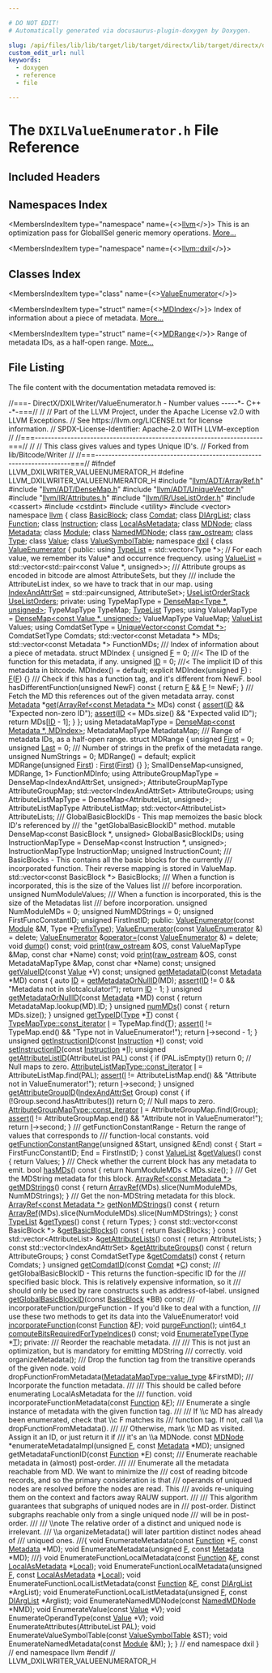 ```yaml
---

# DO NOT EDIT!
# Automatically generated via docusaurus-plugin-doxygen by Doxygen.

slug: /api/files/lib/lib/target/lib/target/directx/lib/target/directx/dxilwriter/dxilvalueenumerator-h
custom_edit_url: null
keywords:
  - doxygen
  - reference
  - file

---
```





# The `DXILValueEnumerator.h` File Reference

<DoxygenPage pluginConfig={pluginConfig}>



## Included Headers

<IncludesList>
<IncludesListItem
  filePath="llvm/ADT/ArrayRef.h"
  permalink="/docs/api/files/include/include/llvm/include/llvm/adt/arrayref-h"
  isLocal="true" />
<IncludesListItem
  filePath="llvm/ADT/DenseMap.h"
  permalink="/docs/api/files/include/include/llvm/include/llvm/adt/densemap-h"
  isLocal="true" />
<IncludesListItem
  filePath="llvm/ADT/UniqueVector.h"
  permalink="/docs/api/files/include/include/llvm/include/llvm/adt/uniquevector-h"
  isLocal="true" />
<IncludesListItem
  filePath="llvm/IR/Attributes.h"
  permalink="/docs/api/files/include/include/llvm/include/llvm/ir/attributes-h"
  isLocal="true" />
<IncludesListItem
  filePath="llvm/IR/UseListOrder.h"
  permalink="/docs/api/files/include/include/llvm/include/llvm/ir/uselistorder-h"
  isLocal="true" />
<IncludesListItem
  filePath="cassert"
  permalink=""
  isLocal="false" />
<IncludesListItem
  filePath="cstdint"
  permalink=""
  isLocal="false" />
<IncludesListItem
  filePath="utility"
  permalink=""
  isLocal="false" />
<IncludesListItem
  filePath="vector"
  permalink=""
  isLocal="false" />
</IncludesList>

## Namespaces Index

<MembersIndex>

<MembersIndexItem
  type="namespace"
  name={<><a href="/docs/api/namespaces/llvm">llvm</a></>}>
This is an optimization pass for GlobalISel generic memory operations. <a href="/docs/api/namespaces/llvm/#details">More...</a>
</MembersIndexItem>

<MembersIndexItem
  type="namespace"
  name={<><a href="/docs/api/namespaces/llvm/dxil">llvm::dxil</a></>}>
</MembersIndexItem>

</MembersIndex>

## Classes Index

<MembersIndex>

<MembersIndexItem
  type="class"
  name={<><a href="/docs/api/classes/llvm/dxil/valueenumerator">ValueEnumerator</a></>}>
</MembersIndexItem>

<MembersIndexItem
  type="struct"
  name={<><a href="/docs/api/structs/llvm/dxil/valueenumerator/mdindex">MDIndex</a></>}>
Index of information about a piece of metadata. <a href="/docs/api/structs/llvm/dxil/valueenumerator/mdindex/#details">More...</a>
</MembersIndexItem>

<MembersIndexItem
  type="struct"
  name={<><a href="/docs/api/structs/llvm/dxil/valueenumerator/mdrange">MDRange</a></>}>
Range of metadata IDs, as a half-open range. <a href="/docs/api/structs/llvm/dxil/valueenumerator/mdrange/#details">More...</a>
</MembersIndexItem>

</MembersIndex>


## File Listing

The file content with the documentation metadata removed is:

<ProgramListing>

<Link id="l00001" /><CodeLine lineNumber="1"><span class="doxyHighlightComment">//===- DirectX/DXILWriter/ValueEnumerator.h - Number values -----&#42;- C++ -&#42;-===//</span></CodeLine>
<Link id="l00002" /><CodeLine lineNumber="2"><span class="doxyHighlightComment">//</span></CodeLine>
<Link id="l00003" /><CodeLine lineNumber="3"><span class="doxyHighlightComment">// Part of the LLVM Project, under the Apache License v2.0 with LLVM Exceptions.</span></CodeLine>
<Link id="l00004" /><CodeLine lineNumber="4"><span class="doxyHighlightComment">// See https://llvm.org/LICENSE.txt for license information.</span></CodeLine>
<Link id="l00005" /><CodeLine lineNumber="5"><span class="doxyHighlightComment">// SPDX-License-Identifier: Apache-2.0 WITH LLVM-exception</span></CodeLine>
<Link id="l00006" /><CodeLine lineNumber="6"><span class="doxyHighlightComment">//</span></CodeLine>
<Link id="l00007" /><CodeLine lineNumber="7"><span class="doxyHighlightComment">//===----------------------------------------------------------------------===//</span></CodeLine>
<Link id="l00008" /><CodeLine lineNumber="8"><span class="doxyHighlightComment">//</span></CodeLine>
<Link id="l00009" /><CodeLine lineNumber="9"><span class="doxyHighlightComment">// This class gives values and types Unique ID&#39;s.</span></CodeLine>
<Link id="l00010" /><CodeLine lineNumber="10"><span class="doxyHighlightComment">// Forked from lib/Bitcode/Writer</span></CodeLine>
<Link id="l00011" /><CodeLine lineNumber="11"><span class="doxyHighlightComment">//</span></CodeLine>
<Link id="l00012" /><CodeLine lineNumber="12"><span class="doxyHighlightComment">//===----------------------------------------------------------------------===//</span></CodeLine>
<Link id="l00013" /><CodeLine lineNumber="13"></CodeLine>
<Link id="l00014" /><CodeLine lineNumber="14"><span class="doxyHighlightPreprocessor">#ifndef LLVM&#95;DXILWRITER&#95;VALUEENUMERATOR&#95;H</span></CodeLine>
<Link id="l00015" /><CodeLine lineNumber="15"><span class="doxyHighlightPreprocessor">#define LLVM&#95;DXILWRITER&#95;VALUEENUMERATOR&#95;H</span></CodeLine>
<Link id="l00016" /><CodeLine lineNumber="16"></CodeLine>
<Link id="l00017" /><CodeLine lineNumber="17"><span class="doxyHighlightPreprocessor">#include &quot;<a href="/docs/api/files/include/include/llvm/include/llvm/adt/arrayref-h">llvm/ADT/ArrayRef.h</a>&quot;</span></CodeLine>
<Link id="l00018" /><CodeLine lineNumber="18"><span class="doxyHighlightPreprocessor">#include &quot;<a href="/docs/api/files/include/include/llvm/include/llvm/adt/densemap-h">llvm/ADT/DenseMap.h</a>&quot;</span></CodeLine>
<Link id="l00019" /><CodeLine lineNumber="19"><span class="doxyHighlightPreprocessor">#include &quot;<a href="/docs/api/files/include/include/llvm/include/llvm/adt/uniquevector-h">llvm/ADT/UniqueVector.h</a>&quot;</span></CodeLine>
<Link id="l00020" /><CodeLine lineNumber="20"><span class="doxyHighlightPreprocessor">#include &quot;<a href="/docs/api/files/include/include/llvm/include/llvm/ir/attributes-h">llvm/IR/Attributes.h</a>&quot;</span></CodeLine>
<Link id="l00021" /><CodeLine lineNumber="21"><span class="doxyHighlightPreprocessor">#include &quot;<a href="/docs/api/files/include/include/llvm/include/llvm/ir/uselistorder-h">llvm/IR/UseListOrder.h</a>&quot;</span></CodeLine>
<Link id="l00022" /><CodeLine lineNumber="22"><span class="doxyHighlightPreprocessor">#include &lt;cassert&gt;</span></CodeLine>
<Link id="l00023" /><CodeLine lineNumber="23"><span class="doxyHighlightPreprocessor">#include &lt;cstdint&gt;</span></CodeLine>
<Link id="l00024" /><CodeLine lineNumber="24"><span class="doxyHighlightPreprocessor">#include &lt;utility&gt;</span></CodeLine>
<Link id="l00025" /><CodeLine lineNumber="25"><span class="doxyHighlightPreprocessor">#include &lt;vector&gt;</span></CodeLine>
<Link id="l00026" /><CodeLine lineNumber="26"></CodeLine>
<Link id="l00027" /><CodeLine lineNumber="27"><span class="doxyHighlightKeyword">namespace </span><span class="doxyHighlight"><a href="/docs/api/namespaces/llvm">llvm</a> &#123;</span></CodeLine>
<Link id="l00028" /><CodeLine lineNumber="28"></CodeLine>
<Link id="l00029" /><CodeLine lineNumber="29"><span class="doxyHighlightKeyword">class </span><span class="doxyHighlight"><a href="/docs/api/classes/llvm/basicblock">BasicBlock</a>;</span></CodeLine>
<Link id="l00030" /><CodeLine lineNumber="30"><span class="doxyHighlightKeyword">class </span><span class="doxyHighlight"><a href="/docs/api/classes/llvm/comdat">Comdat</a>;</span></CodeLine>
<Link id="l00031" /><CodeLine lineNumber="31"><span class="doxyHighlightKeyword">class </span><span class="doxyHighlight"><a href="/docs/api/classes/llvm/diarglist">DIArgList</a>;</span></CodeLine>
<Link id="l00032" /><CodeLine lineNumber="32"><span class="doxyHighlightKeyword">class </span><span class="doxyHighlight"><a href="/docs/api/classes/llvm/function">Function</a>;</span></CodeLine>
<Link id="l00033" /><CodeLine lineNumber="33"><span class="doxyHighlightKeyword">class </span><span class="doxyHighlight"><a href="/docs/api/classes/llvm/instruction">Instruction</a>;</span></CodeLine>
<Link id="l00034" /><CodeLine lineNumber="34"><span class="doxyHighlightKeyword">class </span><span class="doxyHighlight"><a href="/docs/api/classes/llvm/localasmetadata">LocalAsMetadata</a>;</span></CodeLine>
<Link id="l00035" /><CodeLine lineNumber="35"><span class="doxyHighlightKeyword">class </span><span class="doxyHighlight"><a href="/docs/api/classes/llvm/mdnode">MDNode</a>;</span></CodeLine>
<Link id="l00036" /><CodeLine lineNumber="36"><span class="doxyHighlightKeyword">class </span><span class="doxyHighlight"><a href="/docs/api/classes/llvm/metadata">Metadata</a>;</span></CodeLine>
<Link id="l00037" /><CodeLine lineNumber="37"><span class="doxyHighlightKeyword">class </span><span class="doxyHighlight"><a href="/docs/api/classes/llvm/module">Module</a>;</span></CodeLine>
<Link id="l00038" /><CodeLine lineNumber="38"><span class="doxyHighlightKeyword">class </span><span class="doxyHighlight"><a href="/docs/api/classes/llvm/namedmdnode">NamedMDNode</a>;</span></CodeLine>
<Link id="l00039" /><CodeLine lineNumber="39"><span class="doxyHighlightKeyword">class </span><span class="doxyHighlight"><a href="/docs/api/classes/llvm/raw-ostream">raw&#95;ostream</a>;</span></CodeLine>
<Link id="l00040" /><CodeLine lineNumber="40"><span class="doxyHighlightKeyword">class </span><span class="doxyHighlight"><a href="/docs/api/classes/llvm/type">Type</a>;</span></CodeLine>
<Link id="l00041" /><CodeLine lineNumber="41"><span class="doxyHighlightKeyword">class </span><span class="doxyHighlight"><a href="/docs/api/classes/llvm/value">Value</a>;</span></CodeLine>
<Link id="l00042" /><CodeLine lineNumber="42"><span class="doxyHighlightKeyword">class </span><span class="doxyHighlight"><a href="/docs/api/classes/llvm/valuesymboltable">ValueSymbolTable</a>;</span></CodeLine>
<Link id="l00043" /><CodeLine lineNumber="43"></CodeLine>
<Link id="l00044" /><CodeLine lineNumber="44"><span class="doxyHighlightKeyword">namespace </span><span class="doxyHighlight"><a href="/docs/api/namespaces/llvm/dxil">dxil</a> &#123;</span></CodeLine>
<Link id="l00045" /><CodeLine lineNumber="45"></CodeLine>
<Link id="l00046" /><CodeLine lineNumber="46" lineLink="/docs/api/classes/llvm/dxil/valueenumerator"><span class="doxyHighlightKeyword">class </span><span class="doxyHighlight"><a href="/docs/api/classes/llvm/dxil/valueenumerator/#a462551b180e939bad5a404fc6cb38a9b">ValueEnumerator</a> &#123;</span></CodeLine>
<Link id="l00047" /><CodeLine lineNumber="47"><span class="doxyHighlightKeyword">public</span><span class="doxyHighlight">:</span></CodeLine>
<Link id="l00048" /><CodeLine lineNumber="48" lineLink="/docs/api/classes/llvm/dxil/valueenumerator/#ac0af5db8d6ee429fc6fc30773bb7ff5f"><span class="doxyHighlight">  </span><span class="doxyHighlightKeyword">using </span><span class="doxyHighlight"><a href="/docs/api/classes/llvm/dxil/valueenumerator/#ac0af5db8d6ee429fc6fc30773bb7ff5f">TypeList</a> = std::vector&lt;Type &#42;&gt;;</span></CodeLine>
<Link id="l00049" /><CodeLine lineNumber="49"></CodeLine>
<Link id="l00050" /><CodeLine lineNumber="50"><span class="doxyHighlight">  </span><span class="doxyHighlightComment">// For each value, we remember its Value&#42; and occurrence frequency.</span></CodeLine>
<Link id="l00051" /><CodeLine lineNumber="51" lineLink="/docs/api/classes/llvm/dxil/valueenumerator/#a500f47a5ec54168e714782aa5bd43ade"><span class="doxyHighlight">  </span><span class="doxyHighlightKeyword">using </span><span class="doxyHighlight"><a href="/docs/api/classes/llvm/dxil/valueenumerator/#a500f47a5ec54168e714782aa5bd43ade">ValueList</a> = std::vector&lt;std::pair&lt;const Value &#42;, unsigned&gt;&gt;;</span></CodeLine>
<Link id="l00052" /><CodeLine lineNumber="52"></CodeLine>
<Link id="l00053" /><CodeLine lineNumber="53"><span class="doxyHighlightComment">  /// Attribute groups as encoded in bitcode are almost AttributeSets, but they</span></CodeLine>
<Link id="l00054" /><CodeLine lineNumber="54"><span class="doxyHighlightComment">  /// include the AttributeList index, so we have to track that in our map.</span></CodeLine>
<Link id="l00055" /><CodeLine lineNumber="55" lineLink="/docs/api/classes/llvm/dxil/valueenumerator/#a1c29858ac94eeebd2c97ff010566b499"><span class="doxyHighlight">  </span><span class="doxyHighlightKeyword">using </span><span class="doxyHighlight"><a href="/docs/api/classes/llvm/dxil/valueenumerator/#a1c29858ac94eeebd2c97ff010566b499">IndexAndAttrSet</a> = std::pair&lt;unsigned, AttributeSet&gt;;</span></CodeLine>
<Link id="l00056" /><CodeLine lineNumber="56"></CodeLine>
<Link id="l00057" /><CodeLine lineNumber="57" lineLink="/docs/api/classes/llvm/dxil/valueenumerator/#ad850361c30d839e4d4dac76559042bbd"><span class="doxyHighlight">  <a href="/docs/api/namespaces/llvm/#a9a43e3984f6c051e29ffdf7b92db894f">UseListOrderStack</a> <a href="/docs/api/classes/llvm/dxil/valueenumerator/#ad850361c30d839e4d4dac76559042bbd">UseListOrders</a>;</span></CodeLine>
<Link id="l00058" /><CodeLine lineNumber="58"></CodeLine>
<Link id="l00059" /><CodeLine lineNumber="59"><span class="doxyHighlightKeyword">private</span><span class="doxyHighlight">:</span></CodeLine>
<Link id="l00060" /><CodeLine lineNumber="60"><span class="doxyHighlight">  </span><span class="doxyHighlightKeyword">using </span><span class="doxyHighlight">TypeMapType = <a href="/docs/api/classes/llvm/densemap">DenseMap&lt;Type &#42;, unsigned&gt;</a>;</span></CodeLine>
<Link id="l00061" /><CodeLine lineNumber="61"><span class="doxyHighlight">  TypeMapType TypeMap;</span></CodeLine>
<Link id="l00062" /><CodeLine lineNumber="62"><span class="doxyHighlight">  <a href="/docs/api/classes/llvm/dxil/valueenumerator/#ac0af5db8d6ee429fc6fc30773bb7ff5f">TypeList</a> Types;</span></CodeLine>
<Link id="l00063" /><CodeLine lineNumber="63"></CodeLine>
<Link id="l00064" /><CodeLine lineNumber="64"><span class="doxyHighlight">  </span><span class="doxyHighlightKeyword">using </span><span class="doxyHighlight">ValueMapType = <a href="/docs/api/classes/llvm/densemap">DenseMap&lt;const Value &#42;, unsigned&gt;</a>;</span></CodeLine>
<Link id="l00065" /><CodeLine lineNumber="65"><span class="doxyHighlight">  ValueMapType ValueMap;</span></CodeLine>
<Link id="l00066" /><CodeLine lineNumber="66"><span class="doxyHighlight">  <a href="/docs/api/classes/llvm/dxil/valueenumerator/#a500f47a5ec54168e714782aa5bd43ade">ValueList</a> Values;</span></CodeLine>
<Link id="l00067" /><CodeLine lineNumber="67"></CodeLine>
<Link id="l00068" /><CodeLine lineNumber="68"><span class="doxyHighlight">  </span><span class="doxyHighlightKeyword">using </span><span class="doxyHighlight">ComdatSetType = <a href="/docs/api/classes/llvm/uniquevector">UniqueVector&lt;const Comdat &#42;&gt;</a>;</span></CodeLine>
<Link id="l00069" /><CodeLine lineNumber="69"><span class="doxyHighlight">  ComdatSetType Comdats;</span></CodeLine>
<Link id="l00070" /><CodeLine lineNumber="70"></CodeLine>
<Link id="l00071" /><CodeLine lineNumber="71"><span class="doxyHighlight">  std::vector&lt;const Metadata &#42;&gt; MDs;</span></CodeLine>
<Link id="l00072" /><CodeLine lineNumber="72"><span class="doxyHighlight">  std::vector&lt;const Metadata &#42;&gt; FunctionMDs;</span></CodeLine>
<Link id="l00073" /><CodeLine lineNumber="73"></CodeLine>
<Link id="l00074" /><CodeLine lineNumber="74"><span class="doxyHighlightComment">  /// Index of information about a piece of metadata.</span></CodeLine>
<Link id="l00075" /><CodeLine lineNumber="75"><span class="doxyHighlight">  </span><span class="doxyHighlightKeyword">struct </span><span class="doxyHighlight">MDIndex &#123;</span></CodeLine>
<Link id="l00076" /><CodeLine lineNumber="76"><span class="doxyHighlight">    </span><span class="doxyHighlightKeywordType">unsigned</span><span class="doxyHighlight"> <a href="/docs/api/files/lib/lib/support/md5-cpp/#a96d73bbd7af15cb1fc38c3f4a3bd82e9">F</a> = 0;  </span><span class="doxyHighlightComment">///&lt; The ID of the function for this metadata, if any.</span></CodeLine>
<Link id="l00077" /><CodeLine lineNumber="77"><span class="doxyHighlight">    </span><span class="doxyHighlightKeywordType">unsigned</span><span class="doxyHighlight"> <a href="/docs/api/namespaces/llvm/callingconv/#abdf8cf606905c10634e831390981b0ed">ID</a> = 0; </span><span class="doxyHighlightComment">///&lt; The implicit ID of this metadata in bitcode.</span></CodeLine>
<Link id="l00078" /><CodeLine lineNumber="78"></CodeLine>
<Link id="l00079" /><CodeLine lineNumber="79"><span class="doxyHighlight">    MDIndex() = </span><span class="doxyHighlightKeywordFlow">default</span><span class="doxyHighlight">;</span></CodeLine>
<Link id="l00080" /><CodeLine lineNumber="80"><span class="doxyHighlight">    </span><span class="doxyHighlightKeyword">explicit</span><span class="doxyHighlight"> MDIndex(</span><span class="doxyHighlightKeywordType">unsigned</span><span class="doxyHighlight"> <a href="/docs/api/files/lib/lib/support/md5-cpp/#a96d73bbd7af15cb1fc38c3f4a3bd82e9">F</a>) : <a href="/docs/api/files/lib/lib/support/md5-cpp/#a96d73bbd7af15cb1fc38c3f4a3bd82e9">F</a>(<a href="/docs/api/files/lib/lib/support/md5-cpp/#a96d73bbd7af15cb1fc38c3f4a3bd82e9">F</a>) &#123;&#125;</span></CodeLine>
<Link id="l00081" /><CodeLine lineNumber="81"></CodeLine>
<Link id="l00082" /><CodeLine lineNumber="82"><span class="doxyHighlightComment">    /// Check if this has a function tag, and it&#39;s different from NewF.</span></CodeLine>
<Link id="l00083" /><CodeLine lineNumber="83"><span class="doxyHighlight">    </span><span class="doxyHighlightKeywordType">bool</span><span class="doxyHighlight"> hasDifferentFunction(</span><span class="doxyHighlightKeywordType">unsigned</span><span class="doxyHighlight"> NewF)</span><span class="doxyHighlightKeyword"> const </span><span class="doxyHighlight">&#123; </span><span class="doxyHighlightKeywordFlow">return</span><span class="doxyHighlight"> <a href="/docs/api/files/lib/lib/support/md5-cpp/#a96d73bbd7af15cb1fc38c3f4a3bd82e9">F</a> &amp;&amp; <a href="/docs/api/files/lib/lib/support/md5-cpp/#a96d73bbd7af15cb1fc38c3f4a3bd82e9">F</a> != NewF; &#125;</span></CodeLine>
<Link id="l00084" /><CodeLine lineNumber="84"></CodeLine>
<Link id="l00085" /><CodeLine lineNumber="85"><span class="doxyHighlightComment">    /// Fetch the MD this references out of the given metadata array.</span></CodeLine>
<Link id="l00086" /><CodeLine lineNumber="86"><span class="doxyHighlight">    </span><span class="doxyHighlightKeyword">const</span><span class="doxyHighlight"> <a href="/docs/api/classes/llvm/metadata">Metadata</a> &#42;<a href="/docs/api/namespaces/llvm/#a73257f51950d9ea50955e3fb9c724a25">get</a>(<a href="/docs/api/classes/llvm/arrayref">ArrayRef&lt;const Metadata &#42;&gt;</a> MDs)</span><span class="doxyHighlightKeyword"> const </span><span class="doxyHighlight">&#123;</span></CodeLine>
<Link id="l00087" /><CodeLine lineNumber="87"><span class="doxyHighlight">      <a href="/docs/api/files/lib/lib/target/lib/target/amdgpu/silowercontrolflow-cpp/#a4868c5d81c5ccc98c47aeab6244346a0">assert</a>(<a href="/docs/api/namespaces/llvm/callingconv/#abdf8cf606905c10634e831390981b0ed">ID</a> &amp;&amp; </span><span class="doxyHighlightStringLiteral">&quot;Expected non-zero ID&quot;</span><span class="doxyHighlight">);</span></CodeLine>
<Link id="l00088" /><CodeLine lineNumber="88"><span class="doxyHighlight">      <a href="/docs/api/files/lib/lib/target/lib/target/amdgpu/silowercontrolflow-cpp/#a4868c5d81c5ccc98c47aeab6244346a0">assert</a>(<a href="/docs/api/namespaces/llvm/callingconv/#abdf8cf606905c10634e831390981b0ed">ID</a> &lt;= MDs.size() &amp;&amp; </span><span class="doxyHighlightStringLiteral">&quot;Expected valid ID&quot;</span><span class="doxyHighlight">);</span></CodeLine>
<Link id="l00089" /><CodeLine lineNumber="89"><span class="doxyHighlight">      </span><span class="doxyHighlightKeywordFlow">return</span><span class="doxyHighlight"> MDs&#91;<a href="/docs/api/namespaces/llvm/callingconv/#abdf8cf606905c10634e831390981b0ed">ID</a> - 1&#93;;</span></CodeLine>
<Link id="l00090" /><CodeLine lineNumber="90"><span class="doxyHighlight">    &#125;</span></CodeLine>
<Link id="l00091" /><CodeLine lineNumber="91"><span class="doxyHighlight">  &#125;;</span></CodeLine>
<Link id="l00092" /><CodeLine lineNumber="92"></CodeLine>
<Link id="l00093" /><CodeLine lineNumber="93"><span class="doxyHighlight">  </span><span class="doxyHighlightKeyword">using </span><span class="doxyHighlight">MetadataMapType = <a href="/docs/api/classes/llvm/densemap">DenseMap&lt;const Metadata &#42;, MDIndex&gt;</a>;</span></CodeLine>
<Link id="l00094" /><CodeLine lineNumber="94"><span class="doxyHighlight">  MetadataMapType MetadataMap;</span></CodeLine>
<Link id="l00095" /><CodeLine lineNumber="95"></CodeLine>
<Link id="l00096" /><CodeLine lineNumber="96"><span class="doxyHighlightComment">  /// Range of metadata IDs, as a half-open range.</span></CodeLine>
<Link id="l00097" /><CodeLine lineNumber="97"><span class="doxyHighlight">  </span><span class="doxyHighlightKeyword">struct </span><span class="doxyHighlight">MDRange &#123;</span></CodeLine>
<Link id="l00098" /><CodeLine lineNumber="98"><span class="doxyHighlight">    </span><span class="doxyHighlightKeywordType">unsigned</span><span class="doxyHighlight"> <a href="/docs/api/namespaces/llvm/#a9eb4f5b98b70ee4fab9614ed58282c1fa7fb55ed0b7a30342ba6da306428cae04">First</a> = 0;</span></CodeLine>
<Link id="l00099" /><CodeLine lineNumber="99"><span class="doxyHighlight">    </span><span class="doxyHighlightKeywordType">unsigned</span><span class="doxyHighlight"> <a href="/docs/api/namespaces/llvm/#ac10d13c57a7adf4a1f140afd5321309bad55b30607c2a9a2616347d6edb789f6b">Last</a> = 0;</span></CodeLine>
<Link id="l00100" /><CodeLine lineNumber="100"></CodeLine>
<Link id="l00101" /><CodeLine lineNumber="101"><span class="doxyHighlightComment">    /// Number of strings in the prefix of the metadata range.</span></CodeLine>
<Link id="l00102" /><CodeLine lineNumber="102"><span class="doxyHighlight">    </span><span class="doxyHighlightKeywordType">unsigned</span><span class="doxyHighlight"> NumStrings = 0;</span></CodeLine>
<Link id="l00103" /><CodeLine lineNumber="103"></CodeLine>
<Link id="l00104" /><CodeLine lineNumber="104"><span class="doxyHighlight">    MDRange() = </span><span class="doxyHighlightKeywordFlow">default</span><span class="doxyHighlight">;</span></CodeLine>
<Link id="l00105" /><CodeLine lineNumber="105"><span class="doxyHighlight">    </span><span class="doxyHighlightKeyword">explicit</span><span class="doxyHighlight"> MDRange(</span><span class="doxyHighlightKeywordType">unsigned</span><span class="doxyHighlight"> <a href="/docs/api/namespaces/llvm/#a9eb4f5b98b70ee4fab9614ed58282c1fa7fb55ed0b7a30342ba6da306428cae04">First</a>) : <a href="/docs/api/namespaces/llvm/#a9eb4f5b98b70ee4fab9614ed58282c1fa7fb55ed0b7a30342ba6da306428cae04">First</a>(<a href="/docs/api/namespaces/llvm/#a9eb4f5b98b70ee4fab9614ed58282c1fa7fb55ed0b7a30342ba6da306428cae04">First</a>) &#123;&#125;</span></CodeLine>
<Link id="l00106" /><CodeLine lineNumber="106"><span class="doxyHighlight">  &#125;;</span></CodeLine>
<Link id="l00107" /><CodeLine lineNumber="107"><span class="doxyHighlight">  SmallDenseMap&lt;unsigned, MDRange, 1&gt; FunctionMDInfo;</span></CodeLine>
<Link id="l00108" /><CodeLine lineNumber="108"></CodeLine>
<Link id="l00109" /><CodeLine lineNumber="109"><span class="doxyHighlight">  </span><span class="doxyHighlightKeyword">using </span><span class="doxyHighlight">AttributeGroupMapType = DenseMap&lt;IndexAndAttrSet, unsigned&gt;;</span></CodeLine>
<Link id="l00110" /><CodeLine lineNumber="110"><span class="doxyHighlight">  AttributeGroupMapType AttributeGroupMap;</span></CodeLine>
<Link id="l00111" /><CodeLine lineNumber="111"><span class="doxyHighlight">  std::vector&lt;IndexAndAttrSet&gt; AttributeGroups;</span></CodeLine>
<Link id="l00112" /><CodeLine lineNumber="112"></CodeLine>
<Link id="l00113" /><CodeLine lineNumber="113"><span class="doxyHighlight">  </span><span class="doxyHighlightKeyword">using </span><span class="doxyHighlight">AttributeListMapType = DenseMap&lt;AttributeList, unsigned&gt;;</span></CodeLine>
<Link id="l00114" /><CodeLine lineNumber="114"><span class="doxyHighlight">  AttributeListMapType AttributeListMap;</span></CodeLine>
<Link id="l00115" /><CodeLine lineNumber="115"><span class="doxyHighlight">  std::vector&lt;AttributeList&gt; AttributeLists;</span></CodeLine>
<Link id="l00116" /><CodeLine lineNumber="116"></CodeLine>
<Link id="l00117" /><CodeLine lineNumber="117"><span class="doxyHighlightComment">  /// GlobalBasicBlockIDs - This map memoizes the basic block ID&#39;s referenced by</span></CodeLine>
<Link id="l00118" /><CodeLine lineNumber="118"><span class="doxyHighlightComment">  /// the &quot;getGlobalBasicBlockID&quot; method.</span></CodeLine>
<Link id="l00119" /><CodeLine lineNumber="119"><span class="doxyHighlight">  </span><span class="doxyHighlightKeyword">mutable</span><span class="doxyHighlight"> DenseMap&lt;const BasicBlock &#42;, unsigned&gt; GlobalBasicBlockIDs;</span></CodeLine>
<Link id="l00120" /><CodeLine lineNumber="120"></CodeLine>
<Link id="l00121" /><CodeLine lineNumber="121"><span class="doxyHighlight">  </span><span class="doxyHighlightKeyword">using </span><span class="doxyHighlight">InstructionMapType = DenseMap&lt;const Instruction &#42;, unsigned&gt;;</span></CodeLine>
<Link id="l00122" /><CodeLine lineNumber="122"><span class="doxyHighlight">  InstructionMapType InstructionMap;</span></CodeLine>
<Link id="l00123" /><CodeLine lineNumber="123"><span class="doxyHighlight">  </span><span class="doxyHighlightKeywordType">unsigned</span><span class="doxyHighlight"> InstructionCount;</span></CodeLine>
<Link id="l00124" /><CodeLine lineNumber="124"></CodeLine>
<Link id="l00125" /><CodeLine lineNumber="125"><span class="doxyHighlightComment">  /// BasicBlocks - This contains all the basic blocks for the currently</span></CodeLine>
<Link id="l00126" /><CodeLine lineNumber="126"><span class="doxyHighlightComment">  /// incorporated function.  Their reverse mapping is stored in ValueMap.</span></CodeLine>
<Link id="l00127" /><CodeLine lineNumber="127"><span class="doxyHighlight">  std::vector&lt;const BasicBlock &#42;&gt; BasicBlocks;</span></CodeLine>
<Link id="l00128" /><CodeLine lineNumber="128"></CodeLine>
<Link id="l00129" /><CodeLine lineNumber="129"><span class="doxyHighlightComment">  /// When a function is incorporated, this is the size of the Values list</span></CodeLine>
<Link id="l00130" /><CodeLine lineNumber="130"><span class="doxyHighlightComment">  /// before incorporation.</span></CodeLine>
<Link id="l00131" /><CodeLine lineNumber="131"><span class="doxyHighlight">  </span><span class="doxyHighlightKeywordType">unsigned</span><span class="doxyHighlight"> NumModuleValues;</span></CodeLine>
<Link id="l00132" /><CodeLine lineNumber="132"></CodeLine>
<Link id="l00133" /><CodeLine lineNumber="133"><span class="doxyHighlightComment">  /// When a function is incorporated, this is the size of the Metadatas list</span></CodeLine>
<Link id="l00134" /><CodeLine lineNumber="134"><span class="doxyHighlightComment">  /// before incorporation.</span></CodeLine>
<Link id="l00135" /><CodeLine lineNumber="135"><span class="doxyHighlight">  </span><span class="doxyHighlightKeywordType">unsigned</span><span class="doxyHighlight"> NumModuleMDs = 0;</span></CodeLine>
<Link id="l00136" /><CodeLine lineNumber="136"><span class="doxyHighlight">  </span><span class="doxyHighlightKeywordType">unsigned</span><span class="doxyHighlight"> NumMDStrings = 0;</span></CodeLine>
<Link id="l00137" /><CodeLine lineNumber="137"></CodeLine>
<Link id="l00138" /><CodeLine lineNumber="138"><span class="doxyHighlight">  </span><span class="doxyHighlightKeywordType">unsigned</span><span class="doxyHighlight"> FirstFuncConstantID;</span></CodeLine>
<Link id="l00139" /><CodeLine lineNumber="139"><span class="doxyHighlight">  </span><span class="doxyHighlightKeywordType">unsigned</span><span class="doxyHighlight"> FirstInstID;</span></CodeLine>
<Link id="l00140" /><CodeLine lineNumber="140"></CodeLine>
<Link id="l00141" /><CodeLine lineNumber="141"><span class="doxyHighlightKeyword">public</span><span class="doxyHighlight">:</span></CodeLine>
<Link id="l00142" /><CodeLine lineNumber="142"><span class="doxyHighlight">  <a href="/docs/api/classes/llvm/dxil/valueenumerator/#a462551b180e939bad5a404fc6cb38a9b">ValueEnumerator</a>(</span><span class="doxyHighlightKeyword">const</span><span class="doxyHighlight"> <a href="/docs/api/files/lib/lib/codegen/machinecheckdebugify-cpp/#a85892acfa8970627e9bd9c9815f15c25">Module</a> &amp;M, Type &#42;<a href="/docs/api/files/lib/lib/ir/asmwriter-cpp/#aec73ab739d6b324c9753c7071afd6c2f">PrefixType</a>);</span></CodeLine>
<Link id="l00143" /><CodeLine lineNumber="143" lineLink="/docs/api/classes/llvm/dxil/valueenumerator/#ad277f8b054dba63761c3d9129533f6bf"><span class="doxyHighlight">  <a href="/docs/api/classes/llvm/dxil/valueenumerator/#ad277f8b054dba63761c3d9129533f6bf">ValueEnumerator</a>(</span><span class="doxyHighlightKeyword">const</span><span class="doxyHighlight"> <a href="/docs/api/classes/llvm/dxil/valueenumerator/#a462551b180e939bad5a404fc6cb38a9b">ValueEnumerator</a> &amp;) = </span><span class="doxyHighlightKeyword">delete</span><span class="doxyHighlight">;</span></CodeLine>
<Link id="l00144" /><CodeLine lineNumber="144" lineLink="/docs/api/classes/llvm/dxil/valueenumerator/#a795992be3f5d887ec3be8b296686b6b5"><span class="doxyHighlight">  <a href="/docs/api/classes/llvm/dxil/valueenumerator/#a462551b180e939bad5a404fc6cb38a9b">ValueEnumerator</a> &amp;<a href="/docs/api/classes/llvm/dxil/valueenumerator/#a795992be3f5d887ec3be8b296686b6b5">operator=</a>(</span><span class="doxyHighlightKeyword">const</span><span class="doxyHighlight"> <a href="/docs/api/classes/llvm/dxil/valueenumerator/#a462551b180e939bad5a404fc6cb38a9b">ValueEnumerator</a> &amp;) = </span><span class="doxyHighlightKeyword">delete</span><span class="doxyHighlight">;</span></CodeLine>
<Link id="l00145" /><CodeLine lineNumber="145"></CodeLine>
<Link id="l00146" /><CodeLine lineNumber="146" lineLink="/docs/api/classes/llvm/dxil/valueenumerator/#a7afb2ba57f754a82e9d11e4ed34e7a0e"><span class="doxyHighlight">  </span><span class="doxyHighlightKeywordType">void</span><span class="doxyHighlight"> <a href="/docs/api/classes/llvm/dxil/valueenumerator/#a7afb2ba57f754a82e9d11e4ed34e7a0e">dump</a>() </span><span class="doxyHighlightKeyword">const</span><span class="doxyHighlight">;</span></CodeLine>
<Link id="l00147" /><CodeLine lineNumber="147" lineLink="/docs/api/classes/llvm/dxil/valueenumerator/#aa98b0115730d6020c83d8ca797b6bdfa"><span class="doxyHighlight">  </span><span class="doxyHighlightKeywordType">void</span><span class="doxyHighlight"> <a href="/docs/api/classes/llvm/dxil/valueenumerator/#aa98b0115730d6020c83d8ca797b6bdfa">print</a>(<a href="/docs/api/classes/llvm/raw-ostream">raw&#95;ostream</a> &amp;OS, </span><span class="doxyHighlightKeyword">const</span><span class="doxyHighlight"> ValueMapType &amp;Map, </span><span class="doxyHighlightKeyword">const</span><span class="doxyHighlight"> </span><span class="doxyHighlightKeywordType">char</span><span class="doxyHighlight"> &#42;Name) </span><span class="doxyHighlightKeyword">const</span><span class="doxyHighlight">;</span></CodeLine>
<Link id="l00148" /><CodeLine lineNumber="148" lineLink="/docs/api/classes/llvm/dxil/valueenumerator/#a8bf1a5429d851a271c2d307a5140f193"><span class="doxyHighlight">  </span><span class="doxyHighlightKeywordType">void</span><span class="doxyHighlight"> <a href="/docs/api/classes/llvm/dxil/valueenumerator/#a8bf1a5429d851a271c2d307a5140f193">print</a>(<a href="/docs/api/classes/llvm/raw-ostream">raw&#95;ostream</a> &amp;OS, </span><span class="doxyHighlightKeyword">const</span><span class="doxyHighlight"> MetadataMapType &amp;Map,</span></CodeLine>
<Link id="l00149" /><CodeLine lineNumber="149"><span class="doxyHighlight">             </span><span class="doxyHighlightKeyword">const</span><span class="doxyHighlight"> </span><span class="doxyHighlightKeywordType">char</span><span class="doxyHighlight"> &#42;Name) </span><span class="doxyHighlightKeyword">const</span><span class="doxyHighlight">;</span></CodeLine>
<Link id="l00150" /><CodeLine lineNumber="150"></CodeLine>
<Link id="l00151" /><CodeLine lineNumber="151" lineLink="/docs/api/classes/llvm/dxil/valueenumerator/#a0f5257c82a8bcfa88ffb28059314bc03"><span class="doxyHighlight">  </span><span class="doxyHighlightKeywordType">unsigned</span><span class="doxyHighlight"> <a href="/docs/api/classes/llvm/dxil/valueenumerator/#a0f5257c82a8bcfa88ffb28059314bc03">getValueID</a>(</span><span class="doxyHighlightKeyword">const</span><span class="doxyHighlight"> <a href="/docs/api/classes/llvm/value">Value</a> &#42;V) </span><span class="doxyHighlightKeyword">const</span><span class="doxyHighlight">;</span></CodeLine>
<Link id="l00152" /><CodeLine lineNumber="152"></CodeLine>
<Link id="l00153" /><CodeLine lineNumber="153" lineLink="/docs/api/classes/llvm/dxil/valueenumerator/#a5e1aaee48a9972d579f8d851876bf72a"><span class="doxyHighlight">  </span><span class="doxyHighlightKeywordType">unsigned</span><span class="doxyHighlight"> <a href="/docs/api/classes/llvm/dxil/valueenumerator/#a5e1aaee48a9972d579f8d851876bf72a">getMetadataID</a>(</span><span class="doxyHighlightKeyword">const</span><span class="doxyHighlight"> <a href="/docs/api/classes/llvm/metadata">Metadata</a> &#42;MD)</span><span class="doxyHighlightKeyword"> const </span><span class="doxyHighlight">&#123;</span></CodeLine>
<Link id="l00154" /><CodeLine lineNumber="154"><span class="doxyHighlight">    </span><span class="doxyHighlightKeyword">auto</span><span class="doxyHighlight"> <a href="/docs/api/namespaces/llvm/callingconv/#abdf8cf606905c10634e831390981b0ed">ID</a> = <a href="/docs/api/classes/llvm/dxil/valueenumerator/#a3d172d0368ef83377333762703629aec">getMetadataOrNullID</a>(MD);</span></CodeLine>
<Link id="l00155" /><CodeLine lineNumber="155"><span class="doxyHighlight">    <a href="/docs/api/files/lib/lib/target/lib/target/amdgpu/silowercontrolflow-cpp/#a4868c5d81c5ccc98c47aeab6244346a0">assert</a>(<a href="/docs/api/namespaces/llvm/callingconv/#abdf8cf606905c10634e831390981b0ed">ID</a> != 0 &amp;&amp; </span><span class="doxyHighlightStringLiteral">&quot;Metadata not in slotcalculator!&quot;</span><span class="doxyHighlight">);</span></CodeLine>
<Link id="l00156" /><CodeLine lineNumber="156"><span class="doxyHighlight">    </span><span class="doxyHighlightKeywordFlow">return</span><span class="doxyHighlight"> <a href="/docs/api/namespaces/llvm/callingconv/#abdf8cf606905c10634e831390981b0ed">ID</a> - 1;</span></CodeLine>
<Link id="l00157" /><CodeLine lineNumber="157"><span class="doxyHighlight">  &#125;</span></CodeLine>
<Link id="l00158" /><CodeLine lineNumber="158"></CodeLine>
<Link id="l00159" /><CodeLine lineNumber="159" lineLink="/docs/api/classes/llvm/dxil/valueenumerator/#a3d172d0368ef83377333762703629aec"><span class="doxyHighlight">  </span><span class="doxyHighlightKeywordType">unsigned</span><span class="doxyHighlight"> <a href="/docs/api/classes/llvm/dxil/valueenumerator/#a3d172d0368ef83377333762703629aec">getMetadataOrNullID</a>(</span><span class="doxyHighlightKeyword">const</span><span class="doxyHighlight"> <a href="/docs/api/classes/llvm/metadata">Metadata</a> &#42;MD)</span><span class="doxyHighlightKeyword"> const </span><span class="doxyHighlight">&#123;</span></CodeLine>
<Link id="l00160" /><CodeLine lineNumber="160"><span class="doxyHighlight">    </span><span class="doxyHighlightKeywordFlow">return</span><span class="doxyHighlight"> MetadataMap.lookup(MD).ID;</span></CodeLine>
<Link id="l00161" /><CodeLine lineNumber="161"><span class="doxyHighlight">  &#125;</span></CodeLine>
<Link id="l00162" /><CodeLine lineNumber="162"></CodeLine>
<Link id="l00163" /><CodeLine lineNumber="163" lineLink="/docs/api/classes/llvm/dxil/valueenumerator/#af13d9a92b4a7c28de9b74448a990ca3a"><span class="doxyHighlight">  </span><span class="doxyHighlightKeywordType">unsigned</span><span class="doxyHighlight"> <a href="/docs/api/classes/llvm/dxil/valueenumerator/#af13d9a92b4a7c28de9b74448a990ca3a">numMDs</a>()</span><span class="doxyHighlightKeyword"> const </span><span class="doxyHighlight">&#123; </span><span class="doxyHighlightKeywordFlow">return</span><span class="doxyHighlight"> MDs.size(); &#125;</span></CodeLine>
<Link id="l00164" /><CodeLine lineNumber="164"></CodeLine>
<Link id="l00165" /><CodeLine lineNumber="165" lineLink="/docs/api/classes/llvm/dxil/valueenumerator/#accdbf5c75235e23b320fd1044976a3c0"><span class="doxyHighlight">  </span><span class="doxyHighlightKeywordType">unsigned</span><span class="doxyHighlight"> <a href="/docs/api/classes/llvm/dxil/valueenumerator/#accdbf5c75235e23b320fd1044976a3c0">getTypeID</a>(<a href="/docs/api/classes/llvm/type">Type</a> &#42;<a href="/docs/api/files/lib/lib/target/lib/target/mips/mips16isellowering-cpp/#a0acb682b8260ab1c60b918599864e2e5">T</a>)</span><span class="doxyHighlightKeyword"> const </span><span class="doxyHighlight">&#123;</span></CodeLine>
<Link id="l00166" /><CodeLine lineNumber="166"><span class="doxyHighlight">    <a href="/docs/api/classes/llvm/densemapbase/#a5784c312872bef21d9344dae0a0e8fc0">TypeMapType::const&#95;iterator</a> <a href="/docs/api/files/lib/lib/support/md5-cpp/#ac0eafdc9ee161b71e7af98af736952fd">I</a> = TypeMap.find(<a href="/docs/api/files/lib/lib/target/lib/target/mips/mips16isellowering-cpp/#a0acb682b8260ab1c60b918599864e2e5">T</a>);</span></CodeLine>
<Link id="l00167" /><CodeLine lineNumber="167"><span class="doxyHighlight">    <a href="/docs/api/files/lib/lib/target/lib/target/amdgpu/silowercontrolflow-cpp/#a4868c5d81c5ccc98c47aeab6244346a0">assert</a>(<a href="/docs/api/files/lib/lib/support/md5-cpp/#ac0eafdc9ee161b71e7af98af736952fd">I</a> != TypeMap.end() &amp;&amp; </span><span class="doxyHighlightStringLiteral">&quot;Type not in ValueEnumerator!&quot;</span><span class="doxyHighlight">);</span></CodeLine>
<Link id="l00168" /><CodeLine lineNumber="168"><span class="doxyHighlight">    </span><span class="doxyHighlightKeywordFlow">return</span><span class="doxyHighlight"> <a href="/docs/api/files/lib/lib/support/md5-cpp/#ac0eafdc9ee161b71e7af98af736952fd">I</a>-&gt;second - 1;</span></CodeLine>
<Link id="l00169" /><CodeLine lineNumber="169"><span class="doxyHighlight">  &#125;</span></CodeLine>
<Link id="l00170" /><CodeLine lineNumber="170"></CodeLine>
<Link id="l00171" /><CodeLine lineNumber="171" lineLink="/docs/api/classes/llvm/dxil/valueenumerator/#ace79892328c63f1e2fe3d176c4f7e220"><span class="doxyHighlight">  </span><span class="doxyHighlightKeywordType">unsigned</span><span class="doxyHighlight"> <a href="/docs/api/classes/llvm/dxil/valueenumerator/#ace79892328c63f1e2fe3d176c4f7e220">getInstructionID</a>(</span><span class="doxyHighlightKeyword">const</span><span class="doxyHighlight"> <a href="/docs/api/classes/llvm/instruction">Instruction</a> &#42;<a href="/docs/api/files/lib/lib/support/md5-cpp/#ac0eafdc9ee161b71e7af98af736952fd">I</a>) </span><span class="doxyHighlightKeyword">const</span><span class="doxyHighlight">;</span></CodeLine>
<Link id="l00172" /><CodeLine lineNumber="172" lineLink="/docs/api/classes/llvm/dxil/valueenumerator/#a32e8c70b032551232a6b91f72e8a492a"><span class="doxyHighlight">  </span><span class="doxyHighlightKeywordType">void</span><span class="doxyHighlight"> <a href="/docs/api/classes/llvm/dxil/valueenumerator/#a32e8c70b032551232a6b91f72e8a492a">setInstructionID</a>(</span><span class="doxyHighlightKeyword">const</span><span class="doxyHighlight"> <a href="/docs/api/classes/llvm/instruction">Instruction</a> &#42;<a href="/docs/api/files/lib/lib/support/md5-cpp/#ac0eafdc9ee161b71e7af98af736952fd">I</a>);</span></CodeLine>
<Link id="l00173" /><CodeLine lineNumber="173"></CodeLine>
<Link id="l00174" /><CodeLine lineNumber="174" lineLink="/docs/api/classes/llvm/dxil/valueenumerator/#a59914e9dccb00b57d22367af49ee63ce"><span class="doxyHighlight">  </span><span class="doxyHighlightKeywordType">unsigned</span><span class="doxyHighlight"> <a href="/docs/api/classes/llvm/dxil/valueenumerator/#a59914e9dccb00b57d22367af49ee63ce">getAttributeListID</a>(AttributeList PAL)</span><span class="doxyHighlightKeyword"> const </span><span class="doxyHighlight">&#123;</span></CodeLine>
<Link id="l00175" /><CodeLine lineNumber="175"><span class="doxyHighlight">    </span><span class="doxyHighlightKeywordFlow">if</span><span class="doxyHighlight"> (PAL.isEmpty())</span></CodeLine>
<Link id="l00176" /><CodeLine lineNumber="176"><span class="doxyHighlight">      </span><span class="doxyHighlightKeywordFlow">return</span><span class="doxyHighlight"> 0; </span><span class="doxyHighlightComment">// Null maps to zero.</span></CodeLine>
<Link id="l00177" /><CodeLine lineNumber="177"><span class="doxyHighlight">    <a href="/docs/api/classes/llvm/densemapbase/#a5784c312872bef21d9344dae0a0e8fc0">AttributeListMapType::const&#95;iterator</a> <a href="/docs/api/files/lib/lib/support/md5-cpp/#ac0eafdc9ee161b71e7af98af736952fd">I</a> = AttributeListMap.find(PAL);</span></CodeLine>
<Link id="l00178" /><CodeLine lineNumber="178"><span class="doxyHighlight">    <a href="/docs/api/files/lib/lib/target/lib/target/amdgpu/silowercontrolflow-cpp/#a4868c5d81c5ccc98c47aeab6244346a0">assert</a>(<a href="/docs/api/files/lib/lib/support/md5-cpp/#ac0eafdc9ee161b71e7af98af736952fd">I</a> != AttributeListMap.end() &amp;&amp; </span><span class="doxyHighlightStringLiteral">&quot;Attribute not in ValueEnumerator!&quot;</span><span class="doxyHighlight">);</span></CodeLine>
<Link id="l00179" /><CodeLine lineNumber="179"><span class="doxyHighlight">    </span><span class="doxyHighlightKeywordFlow">return</span><span class="doxyHighlight"> <a href="/docs/api/files/lib/lib/support/md5-cpp/#ac0eafdc9ee161b71e7af98af736952fd">I</a>-&gt;second;</span></CodeLine>
<Link id="l00180" /><CodeLine lineNumber="180"><span class="doxyHighlight">  &#125;</span></CodeLine>
<Link id="l00181" /><CodeLine lineNumber="181"></CodeLine>
<Link id="l00182" /><CodeLine lineNumber="182" lineLink="/docs/api/classes/llvm/dxil/valueenumerator/#aeef88135a6f371909d4352d6161ff9af"><span class="doxyHighlight">  </span><span class="doxyHighlightKeywordType">unsigned</span><span class="doxyHighlight"> <a href="/docs/api/classes/llvm/dxil/valueenumerator/#aeef88135a6f371909d4352d6161ff9af">getAttributeGroupID</a>(<a href="/docs/api/classes/llvm/dxil/valueenumerator/#a1c29858ac94eeebd2c97ff010566b499">IndexAndAttrSet</a> Group)</span><span class="doxyHighlightKeyword"> const </span><span class="doxyHighlight">&#123;</span></CodeLine>
<Link id="l00183" /><CodeLine lineNumber="183"><span class="doxyHighlight">    </span><span class="doxyHighlightKeywordFlow">if</span><span class="doxyHighlight"> (!Group.second.hasAttributes())</span></CodeLine>
<Link id="l00184" /><CodeLine lineNumber="184"><span class="doxyHighlight">      </span><span class="doxyHighlightKeywordFlow">return</span><span class="doxyHighlight"> 0; </span><span class="doxyHighlightComment">// Null maps to zero.</span></CodeLine>
<Link id="l00185" /><CodeLine lineNumber="185"><span class="doxyHighlight">    <a href="/docs/api/classes/llvm/densemapbase/#a5784c312872bef21d9344dae0a0e8fc0">AttributeGroupMapType::const&#95;iterator</a> <a href="/docs/api/files/lib/lib/support/md5-cpp/#ac0eafdc9ee161b71e7af98af736952fd">I</a> = AttributeGroupMap.find(Group);</span></CodeLine>
<Link id="l00186" /><CodeLine lineNumber="186"><span class="doxyHighlight">    <a href="/docs/api/files/lib/lib/target/lib/target/amdgpu/silowercontrolflow-cpp/#a4868c5d81c5ccc98c47aeab6244346a0">assert</a>(<a href="/docs/api/files/lib/lib/support/md5-cpp/#ac0eafdc9ee161b71e7af98af736952fd">I</a> != AttributeGroupMap.end() &amp;&amp; </span><span class="doxyHighlightStringLiteral">&quot;Attribute not in ValueEnumerator!&quot;</span><span class="doxyHighlight">);</span></CodeLine>
<Link id="l00187" /><CodeLine lineNumber="187"><span class="doxyHighlight">    </span><span class="doxyHighlightKeywordFlow">return</span><span class="doxyHighlight"> <a href="/docs/api/files/lib/lib/support/md5-cpp/#ac0eafdc9ee161b71e7af98af736952fd">I</a>-&gt;second;</span></CodeLine>
<Link id="l00188" /><CodeLine lineNumber="188"><span class="doxyHighlight">  &#125;</span></CodeLine>
<Link id="l00189" /><CodeLine lineNumber="189"></CodeLine>
<Link id="l00190" /><CodeLine lineNumber="190"><span class="doxyHighlightComment">  /// getFunctionConstantRange - Return the range of values that corresponds to</span></CodeLine>
<Link id="l00191" /><CodeLine lineNumber="191"><span class="doxyHighlightComment">  /// function-local constants.</span></CodeLine>
<Link id="l00192" /><CodeLine lineNumber="192" lineLink="/docs/api/classes/llvm/dxil/valueenumerator/#adf1e9f4ea321f2d6d74fd03c41ee3396"><span class="doxyHighlight">  </span><span class="doxyHighlightKeywordType">void</span><span class="doxyHighlight"> <a href="/docs/api/classes/llvm/dxil/valueenumerator/#adf1e9f4ea321f2d6d74fd03c41ee3396">getFunctionConstantRange</a>(</span><span class="doxyHighlightKeywordType">unsigned</span><span class="doxyHighlight"> &amp;Start, </span><span class="doxyHighlightKeywordType">unsigned</span><span class="doxyHighlight"> &amp;End)</span><span class="doxyHighlightKeyword"> const </span><span class="doxyHighlight">&#123;</span></CodeLine>
<Link id="l00193" /><CodeLine lineNumber="193"><span class="doxyHighlight">    Start = FirstFuncConstantID;</span></CodeLine>
<Link id="l00194" /><CodeLine lineNumber="194"><span class="doxyHighlight">    End = FirstInstID;</span></CodeLine>
<Link id="l00195" /><CodeLine lineNumber="195"><span class="doxyHighlight">  &#125;</span></CodeLine>
<Link id="l00196" /><CodeLine lineNumber="196"></CodeLine>
<Link id="l00197" /><CodeLine lineNumber="197" lineLink="/docs/api/classes/llvm/dxil/valueenumerator/#ad1dc56135e50e32f093b2a71103779e7"><span class="doxyHighlight">  </span><span class="doxyHighlightKeyword">const</span><span class="doxyHighlight"> <a href="/docs/api/classes/llvm/dxil/valueenumerator/#a500f47a5ec54168e714782aa5bd43ade">ValueList</a> &amp;<a href="/docs/api/classes/llvm/dxil/valueenumerator/#ad1dc56135e50e32f093b2a71103779e7">getValues</a>()</span><span class="doxyHighlightKeyword"> const </span><span class="doxyHighlight">&#123; </span><span class="doxyHighlightKeywordFlow">return</span><span class="doxyHighlight"> Values; &#125;</span></CodeLine>
<Link id="l00198" /><CodeLine lineNumber="198"></CodeLine>
<Link id="l00199" /><CodeLine lineNumber="199"><span class="doxyHighlightComment">  /// Check whether the current block has any metadata to emit.</span></CodeLine>
<Link id="l00200" /><CodeLine lineNumber="200" lineLink="/docs/api/classes/llvm/dxil/valueenumerator/#a5370339dbf150cb63d272722387117d8"><span class="doxyHighlight">  </span><span class="doxyHighlightKeywordType">bool</span><span class="doxyHighlight"> <a href="/docs/api/classes/llvm/dxil/valueenumerator/#a5370339dbf150cb63d272722387117d8">hasMDs</a>()</span><span class="doxyHighlightKeyword"> const </span><span class="doxyHighlight">&#123; </span><span class="doxyHighlightKeywordFlow">return</span><span class="doxyHighlight"> NumModuleMDs &lt; MDs.size(); &#125;</span></CodeLine>
<Link id="l00201" /><CodeLine lineNumber="201"></CodeLine>
<Link id="l00202" /><CodeLine lineNumber="202"><span class="doxyHighlightComment">  /// Get the MDString metadata for this block.</span></CodeLine>
<Link id="l00203" /><CodeLine lineNumber="203" lineLink="/docs/api/classes/llvm/dxil/valueenumerator/#a53357fe0540c22ef9483524c651f979c"><span class="doxyHighlight">  <a href="/docs/api/classes/llvm/arrayref">ArrayRef&lt;const Metadata &#42;&gt;</a> <a href="/docs/api/classes/llvm/dxil/valueenumerator/#a53357fe0540c22ef9483524c651f979c">getMDStrings</a>()</span><span class="doxyHighlightKeyword"> const </span><span class="doxyHighlight">&#123;</span></CodeLine>
<Link id="l00204" /><CodeLine lineNumber="204"><span class="doxyHighlight">    </span><span class="doxyHighlightKeywordFlow">return</span><span class="doxyHighlight"> <a href="/docs/api/namespaces/llvm/#ab9c6b351507d3c0730f4290919d43a12">ArrayRef</a>(MDs).slice(NumModuleMDs, NumMDStrings);</span></CodeLine>
<Link id="l00205" /><CodeLine lineNumber="205"><span class="doxyHighlight">  &#125;</span></CodeLine>
<Link id="l00206" /><CodeLine lineNumber="206"></CodeLine>
<Link id="l00207" /><CodeLine lineNumber="207"><span class="doxyHighlightComment">  /// Get the non-MDString metadata for this block.</span></CodeLine>
<Link id="l00208" /><CodeLine lineNumber="208" lineLink="/docs/api/classes/llvm/dxil/valueenumerator/#a04bb66166a22f103c34b821cda33b0eb"><span class="doxyHighlight">  <a href="/docs/api/classes/llvm/arrayref">ArrayRef&lt;const Metadata &#42;&gt;</a> <a href="/docs/api/classes/llvm/dxil/valueenumerator/#a04bb66166a22f103c34b821cda33b0eb">getNonMDStrings</a>()</span><span class="doxyHighlightKeyword"> const </span><span class="doxyHighlight">&#123;</span></CodeLine>
<Link id="l00209" /><CodeLine lineNumber="209"><span class="doxyHighlight">    </span><span class="doxyHighlightKeywordFlow">return</span><span class="doxyHighlight"> <a href="/docs/api/namespaces/llvm/#ab9c6b351507d3c0730f4290919d43a12">ArrayRef</a>(MDs).slice(NumModuleMDs).slice(NumMDStrings);</span></CodeLine>
<Link id="l00210" /><CodeLine lineNumber="210"><span class="doxyHighlight">  &#125;</span></CodeLine>
<Link id="l00211" /><CodeLine lineNumber="211"></CodeLine>
<Link id="l00212" /><CodeLine lineNumber="212" lineLink="/docs/api/classes/llvm/dxil/valueenumerator/#a948ce4e404bbfaf34fa620e2c5282a58"><span class="doxyHighlight">  </span><span class="doxyHighlightKeyword">const</span><span class="doxyHighlight"> <a href="/docs/api/classes/llvm/dxil/valueenumerator/#ac0af5db8d6ee429fc6fc30773bb7ff5f">TypeList</a> &amp;<a href="/docs/api/classes/llvm/dxil/valueenumerator/#a948ce4e404bbfaf34fa620e2c5282a58">getTypes</a>()</span><span class="doxyHighlightKeyword"> const </span><span class="doxyHighlight">&#123; </span><span class="doxyHighlightKeywordFlow">return</span><span class="doxyHighlight"> Types; &#125;</span></CodeLine>
<Link id="l00213" /><CodeLine lineNumber="213"></CodeLine>
<Link id="l00214" /><CodeLine lineNumber="214" lineLink="/docs/api/classes/llvm/dxil/valueenumerator/#aec886b80f442f800c9b833685760eced"><span class="doxyHighlight">  </span><span class="doxyHighlightKeyword">const</span><span class="doxyHighlight"> std::vector&lt;const BasicBlock &#42;&gt; &amp;<a href="/docs/api/classes/llvm/dxil/valueenumerator/#aec886b80f442f800c9b833685760eced">getBasicBlocks</a>()</span><span class="doxyHighlightKeyword"> const </span><span class="doxyHighlight">&#123;</span></CodeLine>
<Link id="l00215" /><CodeLine lineNumber="215"><span class="doxyHighlight">    </span><span class="doxyHighlightKeywordFlow">return</span><span class="doxyHighlight"> BasicBlocks;</span></CodeLine>
<Link id="l00216" /><CodeLine lineNumber="216"><span class="doxyHighlight">  &#125;</span></CodeLine>
<Link id="l00217" /><CodeLine lineNumber="217"></CodeLine>
<Link id="l00218" /><CodeLine lineNumber="218" lineLink="/docs/api/classes/llvm/dxil/valueenumerator/#a98fba8001a4d494b6adfad724ddb4cc5"><span class="doxyHighlight">  </span><span class="doxyHighlightKeyword">const</span><span class="doxyHighlight"> std::vector&lt;AttributeList&gt; &amp;<a href="/docs/api/classes/llvm/dxil/valueenumerator/#a98fba8001a4d494b6adfad724ddb4cc5">getAttributeLists</a>()</span><span class="doxyHighlightKeyword"> const </span><span class="doxyHighlight">&#123;</span></CodeLine>
<Link id="l00219" /><CodeLine lineNumber="219"><span class="doxyHighlight">    </span><span class="doxyHighlightKeywordFlow">return</span><span class="doxyHighlight"> AttributeLists;</span></CodeLine>
<Link id="l00220" /><CodeLine lineNumber="220"><span class="doxyHighlight">  &#125;</span></CodeLine>
<Link id="l00221" /><CodeLine lineNumber="221"></CodeLine>
<Link id="l00222" /><CodeLine lineNumber="222" lineLink="/docs/api/classes/llvm/dxil/valueenumerator/#a48d137788993ba17631411fdf9c2fe8f"><span class="doxyHighlight">  </span><span class="doxyHighlightKeyword">const</span><span class="doxyHighlight"> std::vector&lt;IndexAndAttrSet&gt; &amp;<a href="/docs/api/classes/llvm/dxil/valueenumerator/#a48d137788993ba17631411fdf9c2fe8f">getAttributeGroups</a>()</span><span class="doxyHighlightKeyword"> const </span><span class="doxyHighlight">&#123;</span></CodeLine>
<Link id="l00223" /><CodeLine lineNumber="223"><span class="doxyHighlight">    </span><span class="doxyHighlightKeywordFlow">return</span><span class="doxyHighlight"> AttributeGroups;</span></CodeLine>
<Link id="l00224" /><CodeLine lineNumber="224"><span class="doxyHighlight">  &#125;</span></CodeLine>
<Link id="l00225" /><CodeLine lineNumber="225"></CodeLine>
<Link id="l00226" /><CodeLine lineNumber="226" lineLink="/docs/api/classes/llvm/dxil/valueenumerator/#a592f089dd1558a9d46513a7e0b0182d6"><span class="doxyHighlight">  </span><span class="doxyHighlightKeyword">const</span><span class="doxyHighlight"> ComdatSetType &amp;<a href="/docs/api/classes/llvm/dxil/valueenumerator/#a592f089dd1558a9d46513a7e0b0182d6">getComdats</a>()</span><span class="doxyHighlightKeyword"> const </span><span class="doxyHighlight">&#123; </span><span class="doxyHighlightKeywordFlow">return</span><span class="doxyHighlight"> Comdats; &#125;</span></CodeLine>
<Link id="l00227" /><CodeLine lineNumber="227" lineLink="/docs/api/classes/llvm/dxil/valueenumerator/#a4f81b0a56679effe3adeb18fa75cac7a"><span class="doxyHighlight">  </span><span class="doxyHighlightKeywordType">unsigned</span><span class="doxyHighlight"> <a href="/docs/api/classes/llvm/dxil/valueenumerator/#a4f81b0a56679effe3adeb18fa75cac7a">getComdatID</a>(</span><span class="doxyHighlightKeyword">const</span><span class="doxyHighlight"> <a href="/docs/api/classes/llvm/comdat">Comdat</a> &#42;<a href="/docs/api/namespaces/llvm/callingconv/#ac6aa1387c4375260e2468eb5a77fdb4cafd841a49aec1539bc88abc8ff9e170fb">C</a>) </span><span class="doxyHighlightKeyword">const</span><span class="doxyHighlight">;</span></CodeLine>
<Link id="l00228" /><CodeLine lineNumber="228"></CodeLine>
<Link id="l00229" /><CodeLine lineNumber="229"><span class="doxyHighlightComment">  /// getGlobalBasicBlockID - This returns the function-specific ID for the</span></CodeLine>
<Link id="l00230" /><CodeLine lineNumber="230"><span class="doxyHighlightComment">  /// specified basic block.  This is relatively expensive information, so it</span></CodeLine>
<Link id="l00231" /><CodeLine lineNumber="231"><span class="doxyHighlightComment">  /// should only be used by rare constructs such as address-of-label.</span></CodeLine>
<Link id="l00232" /><CodeLine lineNumber="232" lineLink="/docs/api/classes/llvm/dxil/valueenumerator/#ad524706dd439c734fde9be47e48d5ffe"><span class="doxyHighlight">  </span><span class="doxyHighlightKeywordType">unsigned</span><span class="doxyHighlight"> <a href="/docs/api/classes/llvm/dxil/valueenumerator/#ad524706dd439c734fde9be47e48d5ffe">getGlobalBasicBlockID</a>(</span><span class="doxyHighlightKeyword">const</span><span class="doxyHighlight"> <a href="/docs/api/classes/llvm/basicblock">BasicBlock</a> &#42;BB) </span><span class="doxyHighlightKeyword">const</span><span class="doxyHighlight">;</span></CodeLine>
<Link id="l00233" /><CodeLine lineNumber="233"></CodeLine>
<Link id="l00234" /><CodeLine lineNumber="234"><span class="doxyHighlightComment">  /// incorporateFunction/purgeFunction - If you&#39;d like to deal with a function,</span></CodeLine>
<Link id="l00235" /><CodeLine lineNumber="235"><span class="doxyHighlightComment">  /// use these two methods to get its data into the ValueEnumerator!</span></CodeLine>
<Link id="l00236" /><CodeLine lineNumber="236" lineLink="/docs/api/classes/llvm/dxil/valueenumerator/#ac5706425e46ca296b12da67b4bf85b27"><span class="doxyHighlight">  </span><span class="doxyHighlightKeywordType">void</span><span class="doxyHighlight"> <a href="/docs/api/classes/llvm/dxil/valueenumerator/#ac5706425e46ca296b12da67b4bf85b27">incorporateFunction</a>(</span><span class="doxyHighlightKeyword">const</span><span class="doxyHighlight"> <a href="/docs/api/classes/llvm/function">Function</a> &amp;<a href="/docs/api/files/lib/lib/support/md5-cpp/#a96d73bbd7af15cb1fc38c3f4a3bd82e9">F</a>);</span></CodeLine>
<Link id="l00237" /><CodeLine lineNumber="237"></CodeLine>
<Link id="l00238" /><CodeLine lineNumber="238" lineLink="/docs/api/classes/llvm/dxil/valueenumerator/#a0f87e1e351b180f85d505adb8f116c87"><span class="doxyHighlight">  </span><span class="doxyHighlightKeywordType">void</span><span class="doxyHighlight"> <a href="/docs/api/classes/llvm/dxil/valueenumerator/#a0f87e1e351b180f85d505adb8f116c87">purgeFunction</a>();</span></CodeLine>
<Link id="l00239" /><CodeLine lineNumber="239" lineLink="/docs/api/classes/llvm/dxil/valueenumerator/#a53a8991f6b4d6bd6fbaf1310a43d6639"><span class="doxyHighlight">  uint64&#95;t <a href="/docs/api/classes/llvm/dxil/valueenumerator/#a53a8991f6b4d6bd6fbaf1310a43d6639">computeBitsRequiredForTypeIndices</a>() </span><span class="doxyHighlightKeyword">const</span><span class="doxyHighlight">;</span></CodeLine>
<Link id="l00240" /><CodeLine lineNumber="240"></CodeLine>
<Link id="l00241" /><CodeLine lineNumber="241" lineLink="/docs/api/classes/llvm/dxil/valueenumerator/#a39c988da721efd4abb84036ea0bb750e"><span class="doxyHighlight">  </span><span class="doxyHighlightKeywordType">void</span><span class="doxyHighlight"> <a href="/docs/api/classes/llvm/dxil/valueenumerator/#a39c988da721efd4abb84036ea0bb750e">EnumerateType</a>(<a href="/docs/api/classes/llvm/type">Type</a> &#42;<a href="/docs/api/files/lib/lib/target/lib/target/mips/mips16isellowering-cpp/#a0acb682b8260ab1c60b918599864e2e5">T</a>);</span></CodeLine>
<Link id="l00242" /><CodeLine lineNumber="242"></CodeLine>
<Link id="l00243" /><CodeLine lineNumber="243"><span class="doxyHighlightKeyword">private</span><span class="doxyHighlight">:</span></CodeLine>
<Link id="l00244" /><CodeLine lineNumber="244"></CodeLine>
<Link id="l00245" /><CodeLine lineNumber="245"><span class="doxyHighlightComment">  /// Reorder the reachable metadata.</span></CodeLine>
<Link id="l00246" /><CodeLine lineNumber="246"><span class="doxyHighlightComment">  ///</span></CodeLine>
<Link id="l00247" /><CodeLine lineNumber="247"><span class="doxyHighlightComment">  /// This is not just an optimization, but is mandatory for emitting MDString</span></CodeLine>
<Link id="l00248" /><CodeLine lineNumber="248"><span class="doxyHighlightComment">  /// correctly.</span></CodeLine>
<Link id="l00249" /><CodeLine lineNumber="249"><span class="doxyHighlight">  </span><span class="doxyHighlightKeywordType">void</span><span class="doxyHighlight"> organizeMetadata();</span></CodeLine>
<Link id="l00250" /><CodeLine lineNumber="250"></CodeLine>
<Link id="l00251" /><CodeLine lineNumber="251"><span class="doxyHighlightComment">  /// Drop the function tag from the transitive operands of the given node.</span></CodeLine>
<Link id="l00252" /><CodeLine lineNumber="252"><span class="doxyHighlight">  </span><span class="doxyHighlightKeywordType">void</span><span class="doxyHighlight"> dropFunctionFromMetadata(<a href="/docs/api/classes/llvm/densemapbase/#ab3749c7aa991a9067aa4d209d0f9191f">MetadataMapType::value&#95;type</a> &amp;FirstMD);</span></CodeLine>
<Link id="l00253" /><CodeLine lineNumber="253"></CodeLine>
<Link id="l00254" /><CodeLine lineNumber="254"><span class="doxyHighlightComment">  /// Incorporate the function metadata.</span></CodeLine>
<Link id="l00255" /><CodeLine lineNumber="255"><span class="doxyHighlightComment">  ///</span></CodeLine>
<Link id="l00256" /><CodeLine lineNumber="256"><span class="doxyHighlightComment">  /// This should be called before enumerating LocalAsMetadata for the</span></CodeLine>
<Link id="l00257" /><CodeLine lineNumber="257"><span class="doxyHighlightComment">  /// function.</span></CodeLine>
<Link id="l00258" /><CodeLine lineNumber="258"><span class="doxyHighlight">  </span><span class="doxyHighlightKeywordType">void</span><span class="doxyHighlight"> incorporateFunctionMetadata(</span><span class="doxyHighlightKeyword">const</span><span class="doxyHighlight"> <a href="/docs/api/classes/llvm/function">Function</a> &amp;<a href="/docs/api/files/lib/lib/support/md5-cpp/#a96d73bbd7af15cb1fc38c3f4a3bd82e9">F</a>);</span></CodeLine>
<Link id="l00259" /><CodeLine lineNumber="259"></CodeLine>
<Link id="l00260" /><CodeLine lineNumber="260"><span class="doxyHighlightComment">  /// Enumerate a single instance of metadata with the given function tag.</span></CodeLine>
<Link id="l00261" /><CodeLine lineNumber="261"><span class="doxyHighlightComment">  ///</span></CodeLine>
<Link id="l00262" /><CodeLine lineNumber="262"><span class="doxyHighlightComment">  /// If \\c MD has already been enumerated, check that \\c F matches its</span></CodeLine>
<Link id="l00263" /><CodeLine lineNumber="263"><span class="doxyHighlightComment">  /// function tag.  If not, call \\a dropFunctionFromMetadata().</span></CodeLine>
<Link id="l00264" /><CodeLine lineNumber="264"><span class="doxyHighlightComment">  ///</span></CodeLine>
<Link id="l00265" /><CodeLine lineNumber="265"><span class="doxyHighlightComment">  /// Otherwise, mark \\c MD as visited.  Assign it an ID, or just return it if</span></CodeLine>
<Link id="l00266" /><CodeLine lineNumber="266"><span class="doxyHighlightComment">  /// it&#39;s an \\a MDNode.</span></CodeLine>
<Link id="l00267" /><CodeLine lineNumber="267"><span class="doxyHighlight">  </span><span class="doxyHighlightKeyword">const</span><span class="doxyHighlight"> <a href="/docs/api/classes/llvm/mdnode">MDNode</a> &#42;enumerateMetadataImpl(</span><span class="doxyHighlightKeywordType">unsigned</span><span class="doxyHighlight"> <a href="/docs/api/files/lib/lib/support/md5-cpp/#a96d73bbd7af15cb1fc38c3f4a3bd82e9">F</a>, </span><span class="doxyHighlightKeyword">const</span><span class="doxyHighlight"> <a href="/docs/api/classes/llvm/metadata">Metadata</a> &#42;MD);</span></CodeLine>
<Link id="l00268" /><CodeLine lineNumber="268"></CodeLine>
<Link id="l00269" /><CodeLine lineNumber="269"><span class="doxyHighlight">  </span><span class="doxyHighlightKeywordType">unsigned</span><span class="doxyHighlight"> getMetadataFunctionID(</span><span class="doxyHighlightKeyword">const</span><span class="doxyHighlight"> <a href="/docs/api/classes/llvm/function">Function</a> &#42;<a href="/docs/api/files/lib/lib/support/md5-cpp/#a96d73bbd7af15cb1fc38c3f4a3bd82e9">F</a>) </span><span class="doxyHighlightKeyword">const</span><span class="doxyHighlight">;</span></CodeLine>
<Link id="l00270" /><CodeLine lineNumber="270"></CodeLine>
<Link id="l00271" /><CodeLine lineNumber="271"><span class="doxyHighlightComment">  /// Enumerate reachable metadata in (almost) post-order.</span></CodeLine>
<Link id="l00272" /><CodeLine lineNumber="272"><span class="doxyHighlightComment">  ///</span></CodeLine>
<Link id="l00273" /><CodeLine lineNumber="273"><span class="doxyHighlightComment">  /// Enumerate all the metadata reachable from MD.  We want to minimize the</span></CodeLine>
<Link id="l00274" /><CodeLine lineNumber="274"><span class="doxyHighlightComment">  /// cost of reading bitcode records, and so the primary consideration is that</span></CodeLine>
<Link id="l00275" /><CodeLine lineNumber="275"><span class="doxyHighlightComment">  /// operands of uniqued nodes are resolved before the nodes are read.  This</span></CodeLine>
<Link id="l00276" /><CodeLine lineNumber="276"><span class="doxyHighlightComment">  /// avoids re-uniquing them on the context and factors away RAUW support.</span></CodeLine>
<Link id="l00277" /><CodeLine lineNumber="277"><span class="doxyHighlightComment">  ///</span></CodeLine>
<Link id="l00278" /><CodeLine lineNumber="278"><span class="doxyHighlightComment">  /// This algorithm guarantees that subgraphs of uniqued nodes are in</span></CodeLine>
<Link id="l00279" /><CodeLine lineNumber="279"><span class="doxyHighlightComment">  /// post-order.  Distinct subgraphs reachable only from a single uniqued node</span></CodeLine>
<Link id="l00280" /><CodeLine lineNumber="280"><span class="doxyHighlightComment">  /// will be in post-order.</span></CodeLine>
<Link id="l00281" /><CodeLine lineNumber="281"><span class="doxyHighlightComment">  ///</span></CodeLine>
<Link id="l00282" /><CodeLine lineNumber="282"><span class="doxyHighlightComment">  /// \\note The relative order of a distinct and uniqued node is irrelevant.</span></CodeLine>
<Link id="l00283" /><CodeLine lineNumber="283"><span class="doxyHighlightComment">  /// \\a organizeMetadata() will later partition distinct nodes ahead of</span></CodeLine>
<Link id="l00284" /><CodeLine lineNumber="284"><span class="doxyHighlightComment">  /// uniqued ones.</span></CodeLine>
<Link id="l00285" /><CodeLine lineNumber="285"><span class="doxyHighlightComment">  ///&#123;</span></CodeLine>
<Link id="l00286" /><CodeLine lineNumber="286"><span class="doxyHighlight">  </span><span class="doxyHighlightKeywordType">void</span><span class="doxyHighlight"> EnumerateMetadata(</span><span class="doxyHighlightKeyword">const</span><span class="doxyHighlight"> <a href="/docs/api/classes/llvm/function">Function</a> &#42;<a href="/docs/api/files/lib/lib/support/md5-cpp/#a96d73bbd7af15cb1fc38c3f4a3bd82e9">F</a>, </span><span class="doxyHighlightKeyword">const</span><span class="doxyHighlight"> <a href="/docs/api/classes/llvm/metadata">Metadata</a> &#42;MD);</span></CodeLine>
<Link id="l00287" /><CodeLine lineNumber="287"><span class="doxyHighlight">  </span><span class="doxyHighlightKeywordType">void</span><span class="doxyHighlight"> EnumerateMetadata(</span><span class="doxyHighlightKeywordType">unsigned</span><span class="doxyHighlight"> <a href="/docs/api/files/lib/lib/support/md5-cpp/#a96d73bbd7af15cb1fc38c3f4a3bd82e9">F</a>, </span><span class="doxyHighlightKeyword">const</span><span class="doxyHighlight"> <a href="/docs/api/classes/llvm/metadata">Metadata</a> &#42;MD);</span></CodeLine>
<Link id="l00288" /><CodeLine lineNumber="288"><span class="doxyHighlightComment">  ///&#125;</span></CodeLine>
<Link id="l00289" /><CodeLine lineNumber="289"></CodeLine>
<Link id="l00290" /><CodeLine lineNumber="290"><span class="doxyHighlight">  </span><span class="doxyHighlightKeywordType">void</span><span class="doxyHighlight"> EnumerateFunctionLocalMetadata(</span><span class="doxyHighlightKeyword">const</span><span class="doxyHighlight"> <a href="/docs/api/classes/llvm/function">Function</a> &amp;<a href="/docs/api/files/lib/lib/support/md5-cpp/#a96d73bbd7af15cb1fc38c3f4a3bd82e9">F</a>,</span></CodeLine>
<Link id="l00291" /><CodeLine lineNumber="291"><span class="doxyHighlight">                                      </span><span class="doxyHighlightKeyword">const</span><span class="doxyHighlight"> <a href="/docs/api/classes/llvm/localasmetadata">LocalAsMetadata</a> &#42;<a href="/docs/api/files/include/include/llvm/include/llvm/codegen/globalmergefunctions-h/#a54f7429fa5826ff9909619b76d2bf319a509820290d57f333403f490dde7316f4">Local</a>);</span></CodeLine>
<Link id="l00292" /><CodeLine lineNumber="292"><span class="doxyHighlight">  </span><span class="doxyHighlightKeywordType">void</span><span class="doxyHighlight"> EnumerateFunctionLocalMetadata(</span><span class="doxyHighlightKeywordType">unsigned</span><span class="doxyHighlight"> <a href="/docs/api/files/lib/lib/support/md5-cpp/#a96d73bbd7af15cb1fc38c3f4a3bd82e9">F</a>, </span><span class="doxyHighlightKeyword">const</span><span class="doxyHighlight"> <a href="/docs/api/classes/llvm/localasmetadata">LocalAsMetadata</a> &#42;<a href="/docs/api/files/include/include/llvm/include/llvm/codegen/globalmergefunctions-h/#a54f7429fa5826ff9909619b76d2bf319a509820290d57f333403f490dde7316f4">Local</a>);</span></CodeLine>
<Link id="l00293" /><CodeLine lineNumber="293"><span class="doxyHighlight">  </span><span class="doxyHighlightKeywordType">void</span><span class="doxyHighlight"> EnumerateFunctionLocalListMetadata(</span><span class="doxyHighlightKeyword">const</span><span class="doxyHighlight"> <a href="/docs/api/classes/llvm/function">Function</a> &amp;<a href="/docs/api/files/lib/lib/support/md5-cpp/#a96d73bbd7af15cb1fc38c3f4a3bd82e9">F</a>,</span></CodeLine>
<Link id="l00294" /><CodeLine lineNumber="294"><span class="doxyHighlight">                                          </span><span class="doxyHighlightKeyword">const</span><span class="doxyHighlight"> <a href="/docs/api/classes/llvm/diarglist">DIArgList</a> &#42;ArgList);</span></CodeLine>
<Link id="l00295" /><CodeLine lineNumber="295"><span class="doxyHighlight">  </span><span class="doxyHighlightKeywordType">void</span><span class="doxyHighlight"> EnumerateFunctionLocalListMetadata(</span><span class="doxyHighlightKeywordType">unsigned</span><span class="doxyHighlight"> <a href="/docs/api/files/lib/lib/support/md5-cpp/#a96d73bbd7af15cb1fc38c3f4a3bd82e9">F</a>, </span><span class="doxyHighlightKeyword">const</span><span class="doxyHighlight"> <a href="/docs/api/classes/llvm/diarglist">DIArgList</a> &#42;Arglist);</span></CodeLine>
<Link id="l00296" /><CodeLine lineNumber="296"><span class="doxyHighlight">  </span><span class="doxyHighlightKeywordType">void</span><span class="doxyHighlight"> EnumerateNamedMDNode(</span><span class="doxyHighlightKeyword">const</span><span class="doxyHighlight"> <a href="/docs/api/classes/llvm/namedmdnode">NamedMDNode</a> &#42;NMD);</span></CodeLine>
<Link id="l00297" /><CodeLine lineNumber="297"><span class="doxyHighlight">  </span><span class="doxyHighlightKeywordType">void</span><span class="doxyHighlight"> EnumerateValue(</span><span class="doxyHighlightKeyword">const</span><span class="doxyHighlight"> <a href="/docs/api/classes/llvm/value">Value</a> &#42;V);</span></CodeLine>
<Link id="l00298" /><CodeLine lineNumber="298"><span class="doxyHighlight">  </span><span class="doxyHighlightKeywordType">void</span><span class="doxyHighlight"> EnumerateOperandType(</span><span class="doxyHighlightKeyword">const</span><span class="doxyHighlight"> <a href="/docs/api/classes/llvm/value">Value</a> &#42;V);</span></CodeLine>
<Link id="l00299" /><CodeLine lineNumber="299"><span class="doxyHighlight">  </span><span class="doxyHighlightKeywordType">void</span><span class="doxyHighlight"> EnumerateAttributes(AttributeList PAL);</span></CodeLine>
<Link id="l00300" /><CodeLine lineNumber="300"></CodeLine>
<Link id="l00301" /><CodeLine lineNumber="301"><span class="doxyHighlight">  </span><span class="doxyHighlightKeywordType">void</span><span class="doxyHighlight"> EnumerateValueSymbolTable(</span><span class="doxyHighlightKeyword">const</span><span class="doxyHighlight"> <a href="/docs/api/classes/llvm/valuesymboltable">ValueSymbolTable</a> &amp;ST);</span></CodeLine>
<Link id="l00302" /><CodeLine lineNumber="302"><span class="doxyHighlight">  </span><span class="doxyHighlightKeywordType">void</span><span class="doxyHighlight"> EnumerateNamedMetadata(</span><span class="doxyHighlightKeyword">const</span><span class="doxyHighlight"> <a href="/docs/api/classes/llvm/module">Module</a> &amp;M);</span></CodeLine>
<Link id="l00303" /><CodeLine lineNumber="303"><span class="doxyHighlight">&#125;;</span></CodeLine>
<Link id="l00304" /><CodeLine lineNumber="304"></CodeLine>
<Link id="l00305" /><CodeLine lineNumber="305"><span class="doxyHighlight">&#125; </span><span class="doxyHighlightComment">// end namespace dxil</span></CodeLine>
<Link id="l00306" /><CodeLine lineNumber="306"><span class="doxyHighlight">&#125; </span><span class="doxyHighlightComment">// end namespace llvm</span></CodeLine>
<Link id="l00307" /><CodeLine lineNumber="307"></CodeLine>
<Link id="l00308" /><CodeLine lineNumber="308"><span class="doxyHighlightPreprocessor">#endif </span><span class="doxyHighlightComment">// LLVM&#95;DXILWRITER&#95;VALUEENUMERATOR&#95;H</span></CodeLine>

</ProgramListing>


</DoxygenPage>
